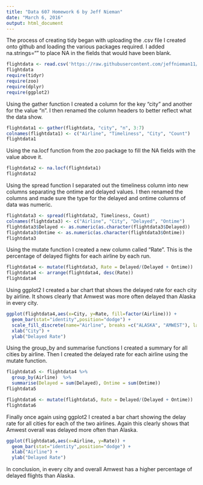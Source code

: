 ```yaml
---
title: "Data 607 Homework 6 by Jeff Nieman"
date: "March 6, 2016"
output: html_document
---
```


The process of creating tidy began with uploading the .csv file I created onto github and loading the various packages required.  I added na.strings="" to place NA in the fields that would have been blank.

```r
flightdata <- read.csv('https://raw.githubusercontent.com/jeffnieman11/Data607HW6/master/flight_delay.csv',na.strings="")
flightdata
require(tidyr)
require(zoo)
require(dplyr)
require(ggplot2)
```

Using the gather function I created a column for the key "city" and another for the value "n".  I then renamed the column headers to better reflect what the data show.

```r
flightdata1 <- gather(flightdata, "city", "n", 3:7)
colnames(flightdata1) <- c("Airline", "Timeliness", "City", "Count")
flightdata1
```

Using the na.locf function from the zoo package to fill the NA fields with the value above it.

```r

flightdata2 <- na.locf(flightdata1)
flightdata2

```

Using the spread function I separated out the timeliness column into new columns separating the ontime and delayed values.  I then renamed the columns and made sure the type for the delayed and ontime columns of data was numeric.

```r
flightdata3 <- spread(flightdata2, Timeliness, Count)
colnames(flightdata3) <- c("Airline", "City", "Delayed", "Ontime")
flightdata3$Delayed <- as.numeric(as.character(flightdata3$Delayed))
flightdata3$Ontime <- as.numeric(as.character(flightdata3$Ontime))
flightdata3
```

Using the mutate function I created a new column called "Rate".  This is the percentage of delayed flights for each airline by each run.

```r
flightdata4 <- mutate(flightdata3, Rate = Delayed/(Delayed + Ontime))
flightdata4 <- arrange(flightdata4, desc(Rate))
flightdata4
```

Using ggplot2 I created a bar chart that shows the delayed rate for each city by airline.  It shows clearly that Amwest was more often delayed than Alaska in every city.

```r
ggplot(flightdata4,aes(x=City, y=Rate, fill=factor(Airline))) +
  geom_bar(stat="identity",position="dodge") +
  scale_fill_discrete(name="Airline", breaks =c("ALASKA", "AMWEST"), labels=c("Alaska", "Amwest")) +
  xlab("City") +
  ylab("Delayed Rate")
```

Using the group_by and summarise functions I created a summary for all cities by airline.  Then I created the delayed rate for each airline using the mutate function.

```r
flightdata5 <- flightdata4 %>%
  group_by(Airline)  %>%
  summarise(Delayed = sum(Delayed), Ontime = sum(Ontime))
flightdata5

flightdata6 <- mutate(flightdata5, Rate = Delayed/(Delayed + Ontime))
flightdata6 
```

Finally once again using ggplot2 I created a bar chart showing the delay rate for all cities for each of the two airlines.  Again this clearly shows that Amwest overall was delayed more often than Alaska.

```r
ggplot(flightdata6,aes(x=Airline, y=Rate)) +
  geom_bar(stat="identity",position="dodge") +
  xlab("Airline") +
  ylab("Delayed Rate")
```

In conclusion, in every city and overall Amwest has a higher percentage of delayed flights than Alaska.

